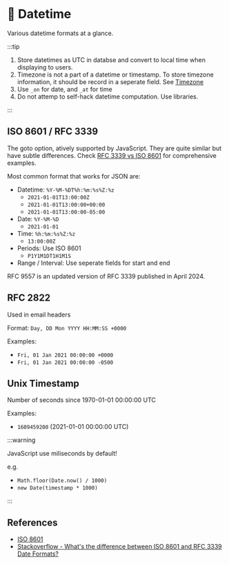# 📆 Datetime

Various datetime formats at a glance.

:::tip

1. Store datetimes as UTC in databse and convert to local time when displaying to users.
2. Timezone is not a part of a datetime or timestamp. To store timezone information, it should be record in a seperate field. See [Timezone](./spec-timezone.mdx)
3. Use `_on` for date, and `_at` for time
4. Do not attemp to self-hack datetime computation. Use libraries.

:::

## ISO 8601 / RFC 3339

The goto option, atively supported by JavaScript. They are quite similar but have subtle differences. Check [RFC 3339 vs ISO 8601](https://ijmacd.github.io/rfc3339-iso8601/) for comprehensive examples.

Most common format that works for JSON are:

- Datetime: `%Y-%M-%DT%h:%m:%s%Z:%z`
  - `2021-01-01T13:00:00Z`
  - `2021-01-01T13:00:00+00:00`
  - `2021-01-01T13:00:00-05:00`
- Date: `%Y-%M-%D`
  - `2021-01-01`
- Time: `%h:%m:%s%Z:%z`
  - `13:00:00Z`
- Periods: Use ISO 8601
  - `P1Y1M1DT1H1M1S`
- Range / Interval: Use seperate fields for start and end

RFC 9557 is an updated version of RFC 3339 published in April 2024.

## RFC 2822

Used in email headers

Format: `Day, DD Mon YYYY HH:MM:SS +0000`

Examples:

- `Fri, 01 Jan 2021 00:00:00 +0000`
- `Fri, 01 Jan 2021 00:00:00 -0500`

## Unix Timestamp

Number of seconds since 1970-01-01 00:00:00 UTC

Examples:

- `1609459200` (2021-01-01 00:00:00 UTC)

:::warning

JavaScript use miliseconds by default!

e.g.

- `Math.floor(Date.now() / 1000)`
- `new Date(timestamp * 1000)`

:::

## References

- [ISO 8601](https://en.wikipedia.org/wiki/ISO_8601)
- [Stackoverflow - What's the difference between ISO 8601 and RFC 3339 Date Formats?](https://stackoverflow.com/questions/522251/whats-the-difference-between-iso-8601-and-rfc-3339-date-formats)
